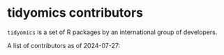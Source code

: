 # tidyomics contributors

`tidyomics` is a set of R packages by an international group of developers.

A list of contributors as of 2024-07-27: 

